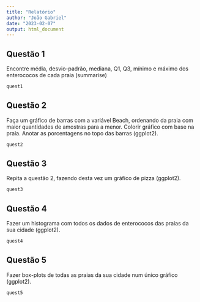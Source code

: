```yaml
---
title: "Relatório"
author: "João Gabriel"
date: "2023-02-07"
output: html_document
---
```


## Questão 1

Encontre média, desvio-padrão, mediana, Q1, Q3, mínimo e máximo dos enterococos de cada praia (summarise)

```r
quest1
```

## Questão 2

Faça um gráfico de barras com a variável Beach, ordenando da praia com maior quantidades de amostras para a menor. Colorir gráfico com base na praia. Anotar as porcentagens no topo das barras (ggplot2).

```r
quest2
```

## Questão 3

Repita a questão 2, fazendo desta vez um gráfico de pizza (ggplot2).

```r
quest3
```

## Questão 4

Fazer um histograma com todos os dados de enterococos das praias da sua cidade (ggplot2).

```r
quest4
```

## Questão 5

Fazer box-plots de todas as praias da sua cidade num único gráfico (ggplot2).

```r
quest5
```

